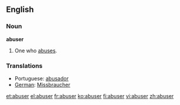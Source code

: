 ==English==

===Noun===
'''abuser'''

# One who [[abuse]]s.

===Translations===
* Portuguese: [[abusador]]
* [[German]]: [[Missbraucher]]

[[et:abuser]]
[[el:abuser]]
[[fr:abuser]]
[[ko:abuser]]
[[fi:abuser]]
[[vi:abuser]]
[[zh:abuser]]
